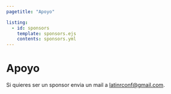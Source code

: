 ```yaml
---
pagetitle: "Apoyo"

listing:
  - id: sponsors
    template: sponsors.ejs
    contents: sponsors.yml
---
```


::: grid
::: {#sponsors_banner .g-col-12 .title}
# Apoyo
:::

::: {#sponsors .g-col-1 .g-col-md-12 .g-col-xs-2}
:::

::: {#sponsorship .g-col-12 .text_block}
Si quieres ser un sponsor envia un mail a [latinrconf\@gmail.com](mailto:latinrconf@gmail.com).
:::
:::
